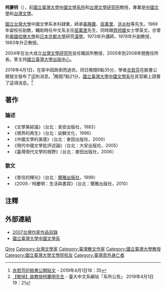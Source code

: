 {{Infobox writer
|romaji       = 
|姓名         = 柯慶明
|圖像         = 
|笔名         = 黑野<ref>[http://www3.nmtl.gov.tw/researcher/researcher_detail.php?rid=050] 台灣文學研究人力論著資料庫：柯慶明</ref>
|出生         = 1946年3月12日
|出生地点     = {{JPN}}[[東京都|東京都]]<ref name="台文網">[https://tln.nmtl.gov.tw/ch/m2/nmtl_w1_m2_c_7.aspx?k=&id=4359] 台灣文學網：柯慶明</ref>
|职业         = [[作家|作家]]、[[教授|教授]]、[[學者|學者]]
|国籍         = {{ROC}}
|逝世         = {{death date and age|2019|4|1|1946|3|12}}
|逝世地點     = {{TWN}}[[台北市|台北市]]
|居處         = [[臺灣|臺灣]][[台北市|台北市]]
|母校         = [[國立臺灣大學|國立臺灣大學]]
|創作時期     = －2019年
|體裁         = 評論、[[散文|散文]]、[[隨筆|隨筆]]
|主題         = 中國近現代文學、[[台灣文學|台灣文學]]、[[文學理論|文學理論]]、[[美學|美學]]
|notableworks = 《中國文學的美感》{{small|（2000）}}<br>《臺灣現代文學的視野》{{small|（2006）}}等
|配偶         = 
|受影響於     = [[臺靜農|臺靜農]]、[[屈萬里|屈萬里]]、[[洪炎秋|洪炎秋]]、[[齊邦媛|齊邦媛]]等
|施影響於     = 
|獎項         = 五四獎、文學評論獎<ref name="台文網"/>
}}

'''柯慶明'''（{{bd|1946年|3月12日|2019年|4月1日|catIdx=Ko}}），前[[國立臺灣大學|國立臺灣大學]][[中國文學|中國文學系所]]和[[台灣文學|台灣文學研究所]]教授，專業是[[中國文學|中國文學]]和[[台灣文學|台灣文學]]。

[[國立台灣大學|國立台灣大學]]中國文學系本科肄業，師承[[臺靜農|臺靜農]]、[[屈萬里|屈萬里]]、[[洪炎秋|洪炎秋]]等先生。1969年留校任助教，輔助時任中文系主任[[屈萬里|屈萬里]]先生，同時跟[[齊邦媛|齊邦媛]]女士學英文。亦曾到[[美國|美國]][[哈佛大學|哈佛大學]]和[[日本|日本]][[京都大學|京都大學]]研究[[漢學|漢學]]。1973年升講師，1978年升副教授，1983年升正教授。

2004年在台大成立[[台灣文學|台灣文學研究所]]並任職該所教授，2005年到2008年間擔任所長。曾主持[[國立臺灣大學出版中心|國立臺灣大學出版中心]]。

2019年4月1日，在家中因跌倒而過世。同日晚間6點35分，學者[[衣若芬|衣若芬]]在臉書公開發文發布了這則消息。<ref>[https://www.facebook.com/ilofen/posts/2092252440894662 衣若芬的臉書公開貼文] {{Wayback|url=https://www.facebook.com/ilofen/posts/2092252440894662 |date=20190405020552 }} - 2019年4月1日18：35</ref>晚間7點21分，[[國立臺灣大學|國立臺灣大學]][[中國文學|中國文學系]]在其官網上證實了這項消息。<ref>[http://www.cl.ntu.edu.tw/news/news.php?Sn=1335 【敬悼】故教授柯慶明先生] {{Wayback|url=http://www.cl.ntu.edu.tw/news/news.php?Sn=1335 |date=20190401143154 }} - 臺大中文系網站「系所公告」 2019年4月1日19：21</ref>

==著作==
===論述===
*《文學美綜論》（台北：長安出版社，1983）
*《境界的再生》（台北：幼獅文化，1996）
*《中國文學的美感》（台北：麥田出版社，2000）
*《現代中國文學批評述論》（台北：大安出版社，2005）
*《臺灣現代文學的視野》（台北：麥田出版社，2006）

===散文===
*《昔往的輝光》（台北：[[爾雅出版社|爾雅出版社]]，1999）
*《2009／柯慶明：生活與書寫》（台北：爾雅出版社，2010）

== 注釋 ==
{{reflist|2}}

== 外部連結 ==
* [http://www3.nmtl.gov.tw/Writer2/writer_detail.php?id=973 2007台灣作家作品目錄] {{Wayback|url=http://www3.nmtl.gov.tw/Writer2/writer_detail.php?id=973 |date=20190402030612 }}
* [https://web.archive.org/web/20110930062653/http://www.cl.ntu.edu.tw/people/bio.php?PID=6 國立臺灣大學中國文學系]

{{Authority control}}
{{DEFAULTSORT:Ke柯}}
[[Category:柯姓|Qing]]
[[Category:台灣文學家|Category:台灣文學家]]
[[Category:臺灣散文作家|Category:臺灣散文作家]]
[[Category:國立臺灣大學教授|Category:國立臺灣大學教授]]
[[Category:國立臺灣大學文學院校友|Category:國立臺灣大學文學院校友]]
[[Category:臺灣意外身亡者|Category:臺灣意外身亡者]]